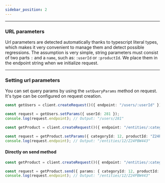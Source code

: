 ```yaml
---
sidebar_position: 2
---
```


---

### URL parameters

Url parameters are detected automatically thanks to typescript literal types, which makes it very convenient to manage
them and detect possible regressions. The assumption is very simple, string parameters must consist of two parts `:` and
a `name`, such as: `:userId` or `:productId`. We place them in the endpoint string when we initialize request.

---

### Setting url parameters

You can set query params by using the `setQueryParams` method on request. It's type can be configured on request
creation.

```ts
const getUsers = client.createRequest()({ endpoint: "/users/:userId" });

const request = getUsers.setParams({ userId: 281 });
console.log(request.endpoint); // Output: "/users/281"
```

```ts
const getProduct = client.createRequest()({ endpoint: "/entities/:categoryId/:productId" });

const request = getProduct.setParams({ categoryId: 12, productId: "Z24PBW443" });
console.log(request.endpoint); // Output: "/entities/12/Z24PBW443"
```

#### Directly on send method

```ts
const getProduct = client.createRequest()({ endpoint: "/entities/:categoryId/:productId" });

const request = getProduct.send({ params: { categoryId: 12, productId: "Z24PBW443" } });
console.log(request.endpoint); // Output: "/entities/12/Z24PBW443"
```
